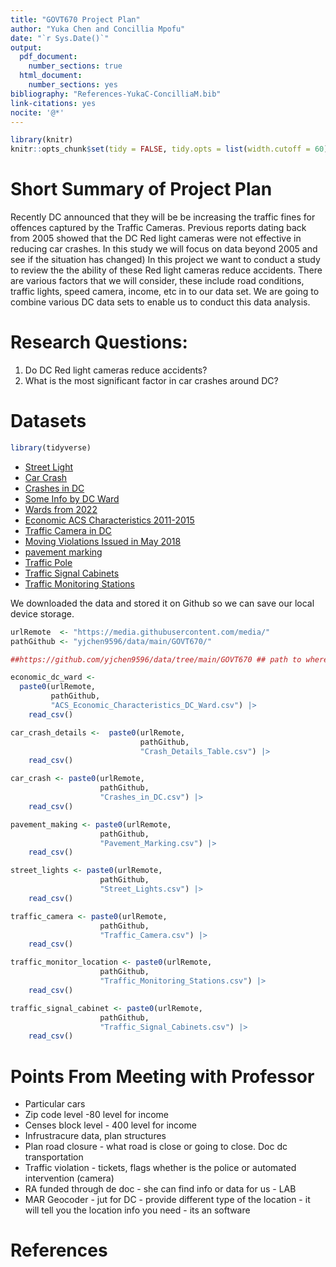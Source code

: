 ```yaml
---
title: "GOVT670 Project Plan"
author: "Yuka Chen and Concillia Mpofu"
date: "`r Sys.Date()`"
output:
  pdf_document:
    number_sections: true
  html_document:
    number_sections: yes
bibliography: "References-YukaC-ConcilliaM.bib"
link-citations: yes
nocite: '@*'
---
```




```r
library(knitr)
knitr::opts_chunk$set(tidy = FALSE, tidy.opts = list(width.cutoff = 60))
```

# Short Summary of Project Plan
Recently DC announced that they will be be increasing the traffic fines for offences captured by the Traffic Cameras. Previous reports dating back from 2005 showed that the DC Red light cameras were not effective in reducing car crashes. In this study we will focus on data beyond 2005 and see if the situation has changed) In this project we want to conduct a study to review the the ability of these Red light cameras reduce accidents. There are various factors that we will consider, these include road conditions, traffic lights, speed camera, income, etc in to our data set. We are going to combine various DC data sets to enable us to conduct this data analysis.

# Research Questions:

1. Do DC Red light cameras reduce accidents? 
2. What is the most significant factor in car crashes around DC?

# Datasets

```r
library(tidyverse)
```

- [Street Light](https://opendata.dc.gov/datasets/DCGIS::street-lights/about)
- [Car Crash](https://opendata.dc.gov/datasets/DCGIS::crash-details-table/explore)
- [Crashes in DC](https://opendata.dc.gov/datasets/DCGIS::crashes-in-dc/explore?location=38.893706)
- [Some Info by DC Ward](https://opendata.dc.gov/datasets/acs-economic-characteristics-dc-ward/explore?location=38.940965)
- [Wards from 2022](https://opendata.dc.gov/datasets/DCGIS::wards-from-2022/explore?location=38.893755)
- [Economic ACS Characteristics 2011-2015](https://opendata.dc.gov/datasets/economic-acs-characteristics-2011-to-2015/explore)
- [Traffic Camera in DC](https://opendata.dc.gov/datasets/traffic-camera/about)
- [Moving Violations Issued in May 2018](https://opendata.dc.gov/datasets/87a2d2f6a8124b1e9d7406185d8fec80/explore)
- [pavement marking](https://opendata.dc.gov/datasets/DCGIS::pavement-marking/explore?location=38.892509%2C-77.020630%2C12.66)
- [Traffic Pole](https://opendata.dc.gov/datasets/DCGIS::traffic-pole/explore?location=38.892509%2C-77.020630%2C12.66)
- [Traffic Signal Cabinets](https://opendata.dc.gov/datasets/DCGIS::traffic-signal-cabinets/explore?location=38.892509%2C-77.020630%2C12.66)
- [Traffic Monitoring Stations](https://opendata.dc.gov/datasets/DCGIS::traffic-monitoring-stations/explore?location=38.892509%2C-77.020630%2C12.66)

We downloaded the data and stored it on Github so we can save our local device storage. 

```r
urlRemote  <- "https://media.githubusercontent.com/media/"
pathGithub <- "yjchen9596/data/main/GOVT670/" 

##https://github.com/yjchen9596/data/tree/main/GOVT670 ## path to where I store the data
```

```r
economic_dc_ward <- 
  paste0(urlRemote,
         pathGithub, 
         "ACS_Economic_Characteristics_DC_Ward.csv") |> 
    read_csv()
```


```r
car_crash_details <-  paste0(urlRemote, 
                             pathGithub, 
                             "Crash_Details_Table.csv") |> 
    read_csv()
```

```r
car_crash <- paste0(urlRemote,
                    pathGithub,
                    "Crashes_in_DC.csv") |> 
    read_csv()
```

```r
pavement_making <- paste0(urlRemote,
                    pathGithub,
                    "Pavement_Marking.csv") |> 
    read_csv()
```

```r
street_lights <- paste0(urlRemote,
                    pathGithub,
                    "Street_Lights.csv") |> 
    read_csv()
```

```r
traffic_camera <- paste0(urlRemote,
                    pathGithub,
                    "Traffic_Camera.csv") |> 
    read_csv()
```

```r
traffic_monitor_location <- paste0(urlRemote,
                    pathGithub,
                    "Traffic_Monitoring_Stations.csv") |> 
    read_csv()
```

```r
traffic_signal_cabinet <- paste0(urlRemote,
                    pathGithub,
                    "Traffic_Signal_Cabinets.csv") |> 
    read_csv()
```


# Points From Meeting with Professor

- Particular cars
- Zip code level -80 level for income
- Censes block level - 400 level for income
- Infrustracure data, plan structures
- Plan road closure - what road is close or going to close. Doc dc transportation
- Traffic violation - tickets, flags whether is the police or automated intervention (camera)
- RA funded through de doc - she can find info or data for us - LAB
- MAR Geocoder - jut for DC - provide different type of the location - it will tell you the location info you need - its an software


# References


<div id="refs"></div>